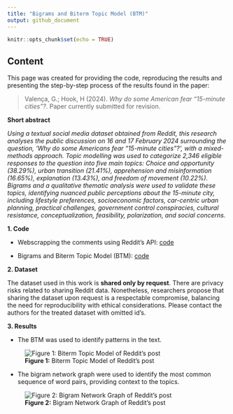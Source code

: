 ```yaml
---
title: "Bigrams and Biterm Topic Model (BTM)"
output: github_document
---
```


```r
knitr::opts_chunk$set(echo = TRUE)
```

## Content 

This page was created for providing the code, reproducing the results and presenting the step-by-step process of the results found in the paper: 

> Valença, G.; Hook, H (2024). _Why do some American fear "15-minute cities"?_. Paper currently submitted for revision. 

**Short abstract**

_Using a textual social media dataset obtained from Reddit, this research analyses the public discussion on 16 and 17 February 2024 surrounding the question, ‘Why do some Americans fear “15-minute cities”?’, with a mixed-methods approach. Topic modelling was used to categorize 2,346 eligible responses to the question into five main topics: Choice and opportunity (38.29%), urban transition (21.41%), apprehension and misinformation (16.65%), explanation (13.43%), and freedom of movement (10.22%). Bigrams and a qualitative thematic analysis were used to validate these topics, identifying nuanced public perceptions about the 15-minute city, including lifestyle preferences, socioeconomic factors, car-centric urban planning, practical challenges, government control conspiracies, cultural resistance, conceptualization, feasibility, polarization, and social concerns._

**1. Code**

* Webscrapping the comments using Reddit's API: [code](WebScrapping.R)

* Bigrams and Biterm Topic Model (BTM): [code](TopicModelling_Bigram.R)

**2. Dataset**

The dataset used in this work is **shared only by request**. There are privacy risks related to sharing Reddit data. Nonetheless, researchers propose that sharing the dataset upon request is a respectable compromise, balancing the need for reproducibility with ethical considerations. Please contact the authors for the treated dataset with omitted id's.

**3. Results** 

* The BTM was used to identify patterns in the text. 

![**Figure 1:** Biterm Topic Model of Reddit's post](Topics.png)  
  
  

* The bigram network graph were used to identify the most common sequence of word pairs, providing context to the topics.  

![**Figure 2:** Bigram Network Graph of Reddit's post](bigram.png)





